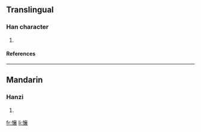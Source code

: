 ==Translingual==
===Han character===
{{Han char|rn=61|rad=心|as=17|sn=20|four=9003<sub>2</sub>|canj=心卜口女 (PYRV)}}
# {{defn|Han|sort=心17}}
====References====
{{Han ref|kx=0408.320|dkj=11476|dj=0750.070|hdz=42370.200|uh=61F9|ud=25081|bh=F44A|bd=62538}}

----
==Mandarin==
===Hanzi===
{{cmn-hanzi|pin=[[ràng]] ([[rang4]])|wg=jang<sup>4</sup>}}
# {{defn|Mandarin}}

[[fr:懹]]
[[li:懹]]